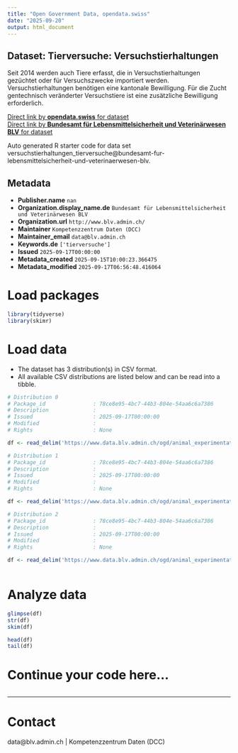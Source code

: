 ```yaml
---
title: "Open Government Data, opendata.swiss"
date: "2025-09-20"
output: html_document
---
```


## Dataset: Tierversuche: Versuchstierhaltungen

Seit 2014 werden auch Tiere erfasst, die in Versuchstierhaltungen gezüchtet oder für Versuchszwecke importiert werden. Versuchstierhaltungen benötigen eine kantonale Bewilligung. Für die Zucht gentechnisch veränderter Versuchstiere ist eine zusätzliche Bewilligung erforderlich.

[Direct link by **opendata.swiss** for dataset](https://opendata.swiss/de/dataset/tierversuche-versuchstierhaltungen)<br>
[Direct link by **Bundesamt für Lebensmittelsicherheit und Veterinärwesen BLV** for dataset](https://www.blv.admin.ch/blv/de/home/tiere/tierversuche.html)

Auto generated R starter code for data set versuchstierhaltungen_tierversuche@bundesamt-fur-lebensmittelsicherheit-und-veterinaerwesen-blv.

## Metadata

- **Publisher.name** `nan`
- **Organization.display_name.de** `Bundesamt für Lebensmittelsicherheit und Veterinärwesen BLV`
- **Organization.url** `http://www.blv.admin.ch/`
- **Maintainer** `Kompetenzzentrum Daten (DCC)`
- **Maintainer_email** `data@blv.admin.ch`
- **Keywords.de** `['tierversuche']`
- **Issued** `2025-09-17T00:00:00`
- **Metadata_created** `2025-09-15T10:00:23.366475`
- **Metadata_modified** `2025-09-17T06:56:48.416064`


# Load packages

```r

library(tidyverse)
library(skimr)

```

# Load data

-   The dataset has 3 distribution(s) in CSV format.
-   All available CSV distributions are listed below and can be read into a tibble.

```r

# Distribution 0
# Package_id               : 78ce8e95-4bc7-44b3-804e-54aa6c6a7386
# Description              : 
# Issued                   : 2025-09-17T00:00:00
# Modified                 : 
# Rights                   : None

df <- read_delim('https://www.data.blv.admin.ch/ogd/animal_experimentation/animal_facilities/animal_facilities.csv')

# Distribution 1
# Package_id               : 78ce8e95-4bc7-44b3-804e-54aa6c6a7386
# Description              : 
# Issued                   : 2025-09-17T00:00:00
# Modified                 : 
# Rights                   : None

df <- read_delim('https://www.data.blv.admin.ch/ogd/animal_experimentation/animal_facilities/animal_facilities_codelist_categories.csv')

# Distribution 2
# Package_id               : 78ce8e95-4bc7-44b3-804e-54aa6c6a7386
# Description              : 
# Issued                   : 2025-09-17T00:00:00
# Modified                 : 
# Rights                   : None

df <- read_delim('https://www.data.blv.admin.ch/ogd/animal_experimentation/animal_facilities/animal_facilities_origin.csv')



```

# Analyze data

```r

glimpse(df)
str(df)
skim(df)

head(df)
tail(df)

```

# Continue your code here...

```r

```

------------------------------------------------------------------------

# Contact

data@blv.admin.ch | Kompetenzzentrum Daten (DCC)
